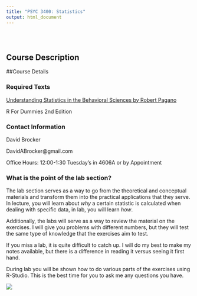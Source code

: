```yaml
---
title: "PSYC 3400: Statistics"
output: html_document
---
```


<style type="text/css">
.title {
  display: none;
}

#getting-started img {
  margin-right: 10px;
}

</style>

<div class="row" style="padding-top: 30px;">
<div class="col-sm-6">

# **Course Description**

##Course Details

### Required Texts

[Understanding Statistics in the Behavioral Sciences by Robert Pagano](https://www.amazon.com/Understanding-Statistics-Behavioral-Sciences-10th/dp/1111837260/ref=sr_1_1?ie=UTF8&qid=1548815933&sr=8-1&keywords=understanding+statistics+in+behavioral+sciences) 

R For Dummies 2nd Edition



### Contact Information

David Brocker

DavidABrocker@gmail.com

Office Hours: 12:00-1:30 Tuesday's in 4606A or by Appointment

### What is the point of the lab section?

The lab section serves as a way to go from the theoretical and conceptual materials and transform them into the practical applications that they serve. In lecture, you will learn about *why* a certain statistic is calculated when dealing with specific data, in lab, you will learn *how*. 

Additionally, the labs will serve as a way to review the material on the exercises. I will give you problems with different numbers, but they will test the same type of knowledge that the exercises aim to test. 

If you miss a lab, it is quite difficult to catch up. I will do my best to make my notes available, but there is a difference in reading it versus seeing it first hand. 

During lab you will be shown how to do various parts of the exercises using R-Studio. This is the best time for you to ask me any questions you have.



</div>
<div class="col-sm-6">




![](images/logo.png)
</a>
</div>
